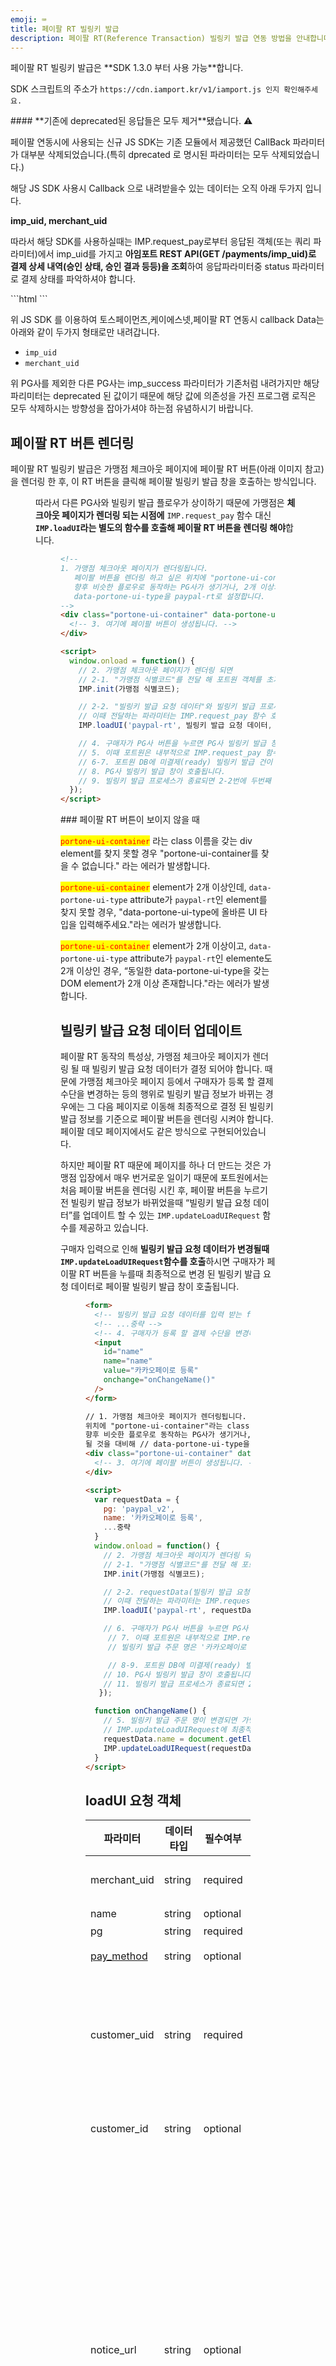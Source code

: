 ```yaml
---
emoji: ⌨
title: 페이팔 RT 빌링키 발급
description: 페이팔 RT(Reference Transaction) 빌링키 발급 연동 방법을 안내합니다.
---
```




<Hint style="warning">
페이팔 RT 빌링키 발급은 **SDK 1.3.0 부터 사용 가능**합니다.

SDK 스크립트의 주소가 `https://cdn.iamport.kr/v1/iamport.js 인지 확인해주세요.`

</Hint>

<Hint style="danger">
#### **기존에 deprecated된 응답들은 모두 제거**됐습니다. ⚠️

페이팔 연동시에 사용되는 신규 JS SDK는 기존 모듈에서 제공했던 CallBack 파라미터가 대부분 삭제되었습니다.(특히 dprecated 로 명시된 파라미터는 모두 삭제되었습니다.)

해당 JS SDK 사용시 Callback 으로 내려받을수 있는 데이터는 오직 아래 두가지 입니다.

**imp_uid, merchant_uid**

따라서 해당 SDK를 사용하실때는 IMP.request_pay로부터 응답된 객체(또는 쿼리 파라미터)에서 imp_uid를 가지고 **아임포트 REST API(GET /payments/imp_uid)로 결제 상세 내역(승인 상태, 승인 결과 등등)을 조회**하여 응답파라미터중 status 파라미터로 결제 상태를 파악하셔야 합니다.

</Hint>

<Hint style="info">
```html
<script src="https://cdn.iamport.kr/v1/iamport.js"></script>
```

위 JS SDK 를 이용하여 토스페이먼츠,케이에스넷,페이팔 RT 연동시 callback Data는
아래와 같이 두가지 형태로만 내려갑니다.

- `imp_uid`
- `merchant_uid`

위 PG사를 제외한 다른 PG사는 imp_success 파라미터가 기존처럼 내려가지만
해당 파리미터는 deprecated 된 값이기 때문에 해당 값에 의존성을 가진 프로그램 로직은 모두 삭제하시는
방향성을 잡아가셔야 하는점 유념하시기 바랍니다.

</Hint>

## 페이팔 RT 버튼 렌더링

페이팔 RT 빌링키 발급은 가맹점 체크아웃 페이지에 페이팔 RT 버튼(아래 이미지 참고)을 렌더링 한 후, 이 RT 버튼을 클릭해 페이팔 빌링키 발급 창을 호출하는 방식입니다.

<Figure src="/gitbook-assets/ko/paypal-rt/btn-paypal-rt.png" />

따라서 다른 PG사와 빌링키 발급 플로우가 상이하기 때문에 가맹점은 **체크아웃 페이지가 렌더링 되는 시점에** `IMP.request_pay` 함수 대신 **`IMP.loadUI`라는 별도의 함수를 호출해 페이팔 RT 버튼을 렌더링 해야**합니다.

<Figure
  src="/gitbook-assets/ko/paypal-rt/paypal-rt-flow.png"
  caption="페이팔 RT 빌링키 발급 연동 플로우"
/>

```html
<!--
1. 가맹점 체크아웃 페이지가 렌더링됩니다.
   페이팔 버튼을 렌더링 하고 싶은 위치에 "portone-ui-container"라는 class 이름을 갖는 div element를 넣어줍니다.
   향후 비슷한 플로우로 동작하는 PG사가 생기거나, 2개 이상의 dom element가 렌더링 될 것을 대비해
   data-portone-ui-type을 paypal-rt로 설정합니다.
-->
<div class="portone-ui-container" data-portone-ui-type="paypal-rt">
  <!-- 3. 여기에 페이팔 버튼이 생성됩니다. -->
</div>

<script>
  window.onload = function() {
    // 2. 가맹점 체크아웃 페이지가 렌더링 되면
    // 2-1. "가맹점 식별코드"를 전달 해 포트원 객체를 초기화합니다.
    IMP.init(가맹점 식별코드);

    // 2-2. "빌링키 발급 요청 데이터"와 빌링키 발급 프로세스가 종료되면 호출 될 "콜백 함수"를 전달하여 PG사 버튼 렌더링을 시도합니다.
    // 이때 전달하는 파라미터는 IMP.request_pay 함수 호출시 전달하는 파라미터와 동일합니다.
    IMP.loadUI('paypal-rt', 빌링키 발급 요청 데이터, 콜백 함수);

    // 4. 구매자가 PG사 버튼을 누르면 PG사 빌링키 발급 창이 렌더링 됩니다.
    // 5. 이때 포트원은 내부적으로 IMP.request_pay 함수를 가맹점 대신 호출합니다.
    // 6-7. 포트원 DB에 미결제(ready) 빌링키 발급 건이 생성됩니다.
    // 8. PG사 빌링키 발급 창이 호출됩니다.
    // 9. 빌링키 발급 프로세스가 종료되면 2-2번에 두번째 파라미터로 전달 한 콜백 함수가 호출됩니다.
  });
</script>
```

<Hint style="info">
### 페이팔 RT 버튼이 보이지 않을 때

<mark style="color:red;">`portone-ui-container`</mark> 라는 class 이름을 갖는 div
element를 찾지 못할 경우 "portone-ui-container를 찾을 수 없습니다." 라는 에러가 발생합니다.

<mark style="color:red;">`portone-ui-container`</mark> element가 2개 이상인데, `data-portone-ui-type`
attribute가 `paypal-rt`인 element를 찾지 못할 경우, "data-portone-ui-type에 올바른
UI 타입을 입력해주세요."라는 에러가 발생합니다.

<mark style="color:red;">`portone-ui-container`</mark> element가 2개 이상이고, `data-portone-ui-type`
attribute가 `paypal-rt`인 elemente도 2개 이상인 경우, “동일한 data-portone-ui-type을
갖는 DOM element가 2개 이상 존재합니다."라는 에러가 발생합니다.

</Hint>

## 빌링키 발급 요청 데이터 업데이트

페이팔 RT 동작의 특성상, 가맹점 체크아웃 페이지가 렌더링 될 때 빌링키 발급 요청 데이터가 결정 되어야 합니다.
때문에 가맹점 체크아웃 페이지 등에서 구매자가 등록 할 결제 수단을 변경하는 등의 행위로 빌링키 발급 정보가 바뀌는 경우에는 그 다음 페이지로 이동해 최종적으로 결정 된 빌링키 발급 정보를 기준으로 페이팔 버튼을 렌더링 시켜야 합니다.
페이팔 데모 페이지에서도 같은 방식으로 구현되어있습니다.

하지만 페이팔 RT 때문에 페이지를 하나 더 만드는 것은 가맹점 입장에서 매우 번거로운 일이기 때문에 포트원에서는 처음 페이팔 버튼을 렌더링 시킨 후, 페이팔 버튼을 누르기 전 빌링키 발급 정보가 바뀌었을때 “빌링키 발급 요청 데이터”를 업데이트 할 수 있는 `IMP.updateLoadUIRequest` 함수를 제공하고 있습니다.

구매자 입력으로 인해 **빌링키 발급 요청 데이터가 변경될때 `IMP.updateLoadUIRequest`함수를 호출**하시면 구매자가 페이팔 RT 버튼을 누를때 최종적으로 변경 된 빌링키 발급 요청 데이터로 페이팔 빌링키 발급 창이 호출됩니다.

<Figure src="/gitbook-assets/ko/paypal-rt/paypal-rt-update-flow.png" />

```html
<form>
  <!-- 빌링키 발급 요청 데이터를 입력 받는 form -->
  <!-- ...중략 -->
  <!-- 4. 구매자가 등록 할 결제 수단을 변경해 빌링키 발급 주문 명이 변경(예) 카카오페이로 등록 -> 페이팔로 등록)되었습니다. -->
  <input
    id="name"
    name="name"
    value="카카오페이로 등록"
    onchange="onChangeName()"
  />
</form>

// 1. 가맹점 체크아웃 페이지가 렌더링됩니다. // 페이팔 버튼을 렌더링 하고 싶은
위치에 "portone-ui-container"라는 class 이름을 갖는 div element를 넣어줍니다. //
향후 비슷한 플로우로 동작하는 PG사가 생기거나, 2개 이상의 dom element가 렌더링
될 것을 대비해 // data-portone-ui-type을 paypal-rt로 설정합니다.
<div class="portone-ui-container" data-portone-ui-type="paypal-rt">
  <!-- 3. 여기에 페이팔 버튼이 생성됩니다. -->
</div>

<script>
  var requestData = {
  	pg: 'paypal_v2',
  	name: '카카오페이로 등록',
  	...중략
  }
  window.onload = function() {
  	// 2. 가맹점 체크아웃 페이지가 렌더링 되면
  	// 2-1. "가맹점 식별코드"를 전달 해 포트원 객체를 초기화합니다.
  	IMP.init(가맹점 식별코드);

  	// 2-2. requestData(빌링키 발급 요청 데이터)와 빌링키 발급 프로세스가 종료되면 호출 될 "콜백 함수"를 전달하여 PG사 버튼 렌더링을 시도합니다.
  	// 이때 전달하는 파라미터는 IMP.request_pay 함수 호출시 전달하는 파라미터와 동일합니다.
  	IMP.loadUI('paypal-rt', requestData, 콜백 함수);

  	// 6. 구매자가 PG사 버튼을 누르면 PG사 빌링키 발급 창이 렌더링 됩니다.
     // 7. 이때 포트원은 내부적으로 IMP.request_pay 함수를 가맹점 대신 호출하며
     // 빌링키 발급 주문 명은 '카카오페이로 등록'에서 '페이팔로 등록'으로 변경됩니다.

     // 8-9. 포트원 DB에 미결제(ready) 빌링키 발급 건이 생성됩니다.
  	// 10. PG사 빌링키 발급 창이 호출됩니다.
  	// 11. 빌링키 발급 프로세스가 종료되면 2-2번에 두번째 파라미터로 전달 한 콜백 함수가 호출됩니다.
   });

  function onChangeName() {
  	// 5. 빌링키 발급 주문 명이 변경되면 가맹점이 선언한 onChangeName 함수가 호출됩니다.
  	// IMP.updateLoadUIRequest에 최종적으로 변경 된 빌링키 발급 요청 데이터를 전달합니다.
  	requestData.name = document.getElementById('name').value
  	IMP.updateLoadUIRequest(requestData)
  }
</script>
```

## loadUI 요청 객체

| 파라미터                                                                                  | 데이터타입 | 필수여부 | 의미                                                                                                                                                                                                                           |
| ----------------------------------------------------------------------------------------- | ---------- | -------- | ------------------------------------------------------------------------------------------------------------------------------------------------------------------------------------------------------------------------------ |
| merchant_uid                                                                              | string     | required | 가맹점 채번 주문 고유 번호                                                                                                                                                                                                     |
| name                                                                                      | string     | optional | 제품명                                                                                                                                                                                                                         |
| pg                                                                                        | string     | required | paypal_v2                                                                                                                                                                                                                      |
| [pay_method](https://chaifinance.notion.site/pay_method-9edc2ae955d2434996bb0c3f1c53802b) | string     | optional | 빌링키 발급 수단                                                                                                                                                                                                               |
| customer_uid                                                                              | string     | required | 가맹점이 구매자를 특정하기 위해 채번한 고유 번호로 빌링키 발급시 필수 입력                                                                                                                                                     |
| customer_id                                                                               | string     | optional | 빌링키 발급 수단을 특정하는 고유 번호                                                                                                                                                                                          |
| notice_url                                                                                | string     | optional | <p>빌링키 발급 창에서 빌링키 발급 완료시 가맹점에게 노티 될 웹훅 URL string 또는 string[]로 N개 설정 가능</p><p>웹훅이 잘 발송 됐는지는 결제 승인 내역에서 아임포트 번호를 눌러봤을때 웹훅 발송 내역을 보고 확인할 수 있음</p> |
| custom_data                                                                               | object     | optional | 빌링키 발급 정보와 함께 관리하고 싶은 가맹점 커스텀 JSON 데이터                                                                                                                                                                |

<Hint style="warning">
<mark style="color:red;">**파라미터 유의사항**</mark>

아래 링크로 반드시 유의사항을 숙지하셔야 합니다.

[https://app.gitbook.com/o/nad6nqI7LNE1TGdY19Od/s/wWX2hlvRZLZrXeH1aacF/pg/payment-gateway/rt/warning](RT/warning)

</Hint>

<p slot="summary">연동 특이 사항</p>

## 비동기 처리

### 결제 처리

페이팔 결제 건은 승인 요청 시 바로 승인 되지 않고 일정 시간 후 처리되는 `승인 대기(pending)` 상태가 존재합니다.
따라서 가맹점은 트랜잭션 종료시 콜백 함수로 전달되는 아임포트 번호(imp_uid)로 결제 내역을 조회([GET /payments/\{imp_uid}](../../api/api-1/api-1))한 후 응답 되는 status를 보고 각 상황에 맞는 후 처리 로직을 작성해야 합니다.

승인 대기 상태에서는 최종적으로 승인(paid)이 될 수도 있고 승인이 되지 않을 수도(failed) 있기 때문에 가맹점은 반드시 (가상계좌나 정기결제와 같이 결제가 비동기로 승인되는 경우 포트원 → 가맹점으로 결제 결과를 통보해주는) **웹훅 기능을 연동해야** 합니다.

### 취소 처리

페이팔 결제 취소 요청 시 취소 요청이 바로 승인 되지 않고 일정 시간 후 승인처리되는 경우가 존재합니다.
가맹점은 결제 취소 요청 응답 처리 시 취소가 승인되었는지 여부를 확인해야 합니다.

결제 취소 API를 통해 취소 요청을 한 경우 API 응답의 status와 cancel_history 값을 기준으로 취소 승인 여부를 판단해야 합니다.
status가 cancelled 이고 cancel_history에 취소 요청 내역이 있는 경우 취소가 승인된 것이고 그렇지 않은 경우 취소 승인대기 상태입니다.

콘솔을 통한 취소 요청이 승인대기인 경우 결제내역에서 결제상태는 결제취소로 변경되지 않고 진행중인 취소요청 내역이 있음이 표시되며 결제내역 상세 화면에서 취소요청내역이 조회됩니다.
취소 요청이 승인대기 상태인 경우 최종적으로 승인되거나 승인되지 않을 수 있기 때문에 가맹점은 최종 취소 처리 결과를 전달받기 위해 가맹점 통보 웹훅 기능을 연동해야 합니다.

<Details>
  <p slot="summary">취소 요청이 승인대기 중인 결제상태</p>
  <Figure src="/gitbook-assets/ko/image (3) (2).png" />
</Details>

<Details>
  <p slot="summary">취소 요청이 승인대기 중인 결제내역 상세</p>
  <Figure src="/gitbook-assets/ko/image (1) (2).png" />
</Details>

### Manges & Fraudnet 이상 거래 대응

페이팔은 이상 거래를 줄이기 위해 Rist Data Aquisition 정책을 시행하고 있습니다. 일반 결제나 빌링키 발급은 페이팔 버튼을 통해 진행되기 때문에 페이팔이 이상 거래 판단을 위한 구매자 접속 정보를 얻을 수 있지만, 발급 된 빌링키로 재결제 (again API 호출) 할때는 가맹점 서버에서 포트원 API를 통해 페이팔 API가 호출되는 구조이기 때문에 이상 거래 판단을 위한 구매자 접속 정보를 얻을 수 없습니다.

따라서 발급 된 빌링키로 재결제를 할때는 구매자의 브라우저/디바이스 접속 정보를 페이팔에 전달할 수 있도록 **again API가 호출되는 가맹점 클라이언트 페이지에 반드시 페이팔 Fraudnet 스크립트/Manges SDK를 아래와 같이 추가해야** 합니다.

<mark style="color:red;">
  **페이팔 RT를 통한 again API 호출시에는 Manges & Fraudnet 조치가 필수적으로
  요구됩니다.**
</mark>

브라우저/앱에 페이팔 Fraudnet Script/Manges SDK를 추가한 후 again API를 호출할때 진행되는 플로우는 아래와 같습니다.

<Figure src="/gitbook-assets/ko/paypal-rt/manges-fraudnet-flow.png" />

#### 브라우저

```html
<!-- again API가 호출되는 가맹점 클라이언트 -->
<script
  type="application/json"
  fncls="fnparams-dede7cc5-15fd-4c75-a9f4-36c430ee3a99"
>
  {
    "f": "RISK_SESSION_CORRELATION_ID",
    "s": "SOURCE_IDENTIFIER",
    "sandbox": true
  }
</script>
<script type="text/javascript" src="https://c.paypal.com/da/r/fb.js"></script>
<noscript>
  <img
    src="https://c.paypal.com/v1/r/d/b/ns?f=RISK_SESSION_CORRELATION_ID&s=SOURCE_IDENTIFIER&js=0&r=1"
  />
</noscript>
```

| 파라미터 | 의미                                                      | 예시                                          |
| -------- | --------------------------------------------------------- | --------------------------------------------- |
| fncls    | fnparams-dede7cc5-15fd-4c75-a9f4-36c430ee3a99로 항상 고정 | fnparams-dede7cc5-15fd-4c75-a9f4-36c430ee3a99 |
| f        | 주문번호(merchant_uid) 전달                               | mid_1683690731602                             |
| s        | string                                                    | 7WBB3CKT63FRG_checkout-page                   |
| sandbox  | 페이팔 Account ID가 테스트 용인지 운영 용인지 여부        | true                                          |

#### 앱

#### 안드로이드

[**Android Integration of Magnes**](https://developer.paypal.com/limited-release/magnes/integrate/android/) 가이드 문서에 따라 아래와 같이 collectAndSubmit 메소드 호출을 통해 페이팔로 디바이스 정보를 보내야합니다. 이때 두번째 파라미터(paypalClientMetaDataId)로는 주문번호(merchant_uid)를 전달해주시면 됩니다.

```java
MagnesResult magnesResult = MagnesSDK.getInstance()
   .collectAndSubmit(Context context, String paypalClientMetaDataId,
     HashMap<String, String>
     additionalData)
```

#### IOS Switft

[**iOS Swift SDK Integration**](https://developer.paypal.com/limited-release/magnes/integrate/ios-swift/) 가이드 문서에 따라 아래와 같이 collectAndSubmit 메소드 호출을 통해 페이팔로 디바이스 정보를 보내야합니다. 이때 첫번째 파라미터(withPayPalClientMetadataId)로는 주문번호(merchant_uid)를 전달해주시면 됩니다.

```swift
let magnesResult:MagnesResult =
MagnesSDK.shared().collectAndSubmit(withPayPalClientMetadataId:
  "YOUR-PAYPAL-CLIENT-METADATA-ID", withAdditionalData: [String: String])
```

#### IOS Objective-C

[**iOS Objective-C SDK Integration of Magnes**](https://developer.paypal.com/limited-release/magnes/integrate/ios-objective-c/) 가이드 문서에 따라 아래와 같이 collectAndSubmitWithPayPalClientMetadataId 메소드 호출을 통해 페이팔로 디바이스 정보를 보내야합니다. 이때 첫번째 파라미터(YOUR-PAYPAL-CLIENT-METADATA-ID)로는 주문번호(merchant_uid)를 전달해주시면 됩니다.

```objective-c
//PPRMOCMagnesSDK *magnesSDK = [PPRMOCMagnesSDK shared];
PPRMOCMagnesSDKResult *magnesResult =
[magnesSDK
collectAndSubmitWithPayPalClientMetadataId:@"YOUR-PAYPAL-CLIENT-METADATA-ID"
withAdditionalData:@{}];
```

### 고위험 결제 처리

페이팔은 판매자 보호 정책을 통해 가맹점 거래에서 이상 거래나 사기 등이 발생 시, 판매자 보호 정책을 통해 가맹점이 손해 입을 수 있는 부분을 보존하는 판매자 보호 프로그램을 가지고 있습니다. 이 판매자 보호 정책을 적용하기 위해서는 페이팔 측에서 제공하는 STC 기능을 사용해야 합니다.

RT 기능을 사용하시기 위해 다음 정보를 확인하셔야 합니다.

1. 페이팔 Business 계정 가입시 산업 종류(Industry)를 결정하는데, 계정의 산업 종류를 확인해야 합니다.
2. 계정의 산업 종류를 확인하신 뒤, loadUI 호출 해 빌링키를 발급 받을때 그리고 발급 된 빌링키로 재결제(again API 호출)할때 모두 bypass.paypal_v2 객체에 아래와 같은 형식으로 전달해주셔야 합니다.

<Details>
  <p slot="summary">빌링키 발급시 STC 적용하기</p>
  ```javascript
    IMP.loadUI('paypal-rt', {
    ...중략
    pg: 'paypal_v2',
    pay_method: 'paypal',
    merchant_uid: 'mid_1234567890', // 주문 번호
    customer_uid: 'cuid_1234567890', // [필수 입력] 빌링키와 1:1 매핑되는 UUID
    bypass: {
      paypal_v2: {
        additional_data: [{
          key: "sender_account_id", // 가맹점 account ID(merchant-id)
          value: "A12345N343"
        }, {
          key: "sender_first_name", // 가맹점의 account에 등록 된 구매자의 이름
          value: "John"
        }, {
          key: "sender_last_name", // 가맹점의 account에 등록 된 구매자의 이름
          value: "Doe"
        }, {
          key: "sender_email", // 가맹점의 account에 등록 된 구매자의 이메일 주소
          value: "example@example.com"
        }, {
          key: "sender_phone", // 가맹점의 account에 등록 된 구매자의 연락처
          value: "(02)16705176"
        }, {
          key: "sender_country_code", // 가맹점의 account에 등록 된 국가 코드
          value: "KR" // ISO Alpha-2 형식 국가 코드
        }, {
          key: "sender_create_date", // 가맹점의 account에 등록 된 국가 코드
          value: "2023-10-10T23:59:59+09:00" // IOS8601 형식
        }]
      }
    }
  }, (response) => {
    ...중략
  });
  ```
</Details>

<Details>
  <p slot="summary">
    발급 된 빌링키로 단건 결제(again API 호출)시 STC 적용하기
  </p>
  ```javascript
  await fetch(
	'https://api.iamport.kr/subscribe/payments/again',
    {
      method: 'POST',
      headers: {
        Authorization: `Basic ${ACCESS_TOKEN}`,
        'Content-Type': 'application/json',
      },
      body: JSON.stringify({
				customer_uid, // [필수 입력] 빌링키 발급시 전달 한 빌링키와 1:1 매핑되는 UUID
				merchant_uid, // [필수 입력] 주문 번호
				currency, // [필수 입력] 결제 통화 (페이팔은 KRW 불가능)
				amount, // [필수 입력] 결제 금액
				name, // 주문명
				bypass: JSON.stringify({
					paypal_v2: {
						additional_data: [{
							key: "sender_account_id", // 가맹점 account ID(merchant-id)
							value: "A12345N343"
						}, {
							key: "sender_first_name", // 가맹점의 account에 등록 된 구매자의 이름
							value: "John"
						}, {
							key: "sender_last_name", // 가맹점의 account에 등록 된 구매자의 이름
							value: "Doe"
						}, {
							key: "sender_email", // 가맹점의 account에 등록 된 구매자의 이메일 주소
							value: "example@example.com"
						}, {
							key: "sender_phone", // 가맹점의 account에 등록 된 구매자의 연락처
							value: "(02)16705176"
						}, {
							key: "sender_country_code", // 가맹점의 account에 등록 된 국가 코드
							value: "KR" // ISO Alpha-2 형식 국가 코드
						}, {
							key: "sender_create_date", // 가맹점의 account에 등록 된 국가 코드
							value: "2023-10-10T23:59:59+09:00" // IOS8601 형식
						}]
					}
				}) // end of bypass string
      }) // end of body
    }
  )
  ```
</Details>

**고위험 산업(게임과 같은 디지털 상품, 중고거래)의 경우에는 STC API를 통해 보호 정책을 적용하는 것을 페이팔 측에서 권장하고 있습니다.**

**판매자 보호 정책에 관한 자세한 내용과 협의가 필요하시다면 페이팔 측에 직접 문의를 하셔야 합니다. 각 산업별 필수, 선택 파라미터는 페이팔에서 제공해준 다음 문서에 상세내용이 나와있습니다.**

[**https://github.com/portone-io/developers.portone.io/files/11166636/7_STC_ConsolidatedIndustryPacks_v_3.4.pdf**](https://github.com/portone-io/developers.portone.io/files/11166636/7_STC_ConsolidatedIndustryPacks_v_3.4.pdf)
